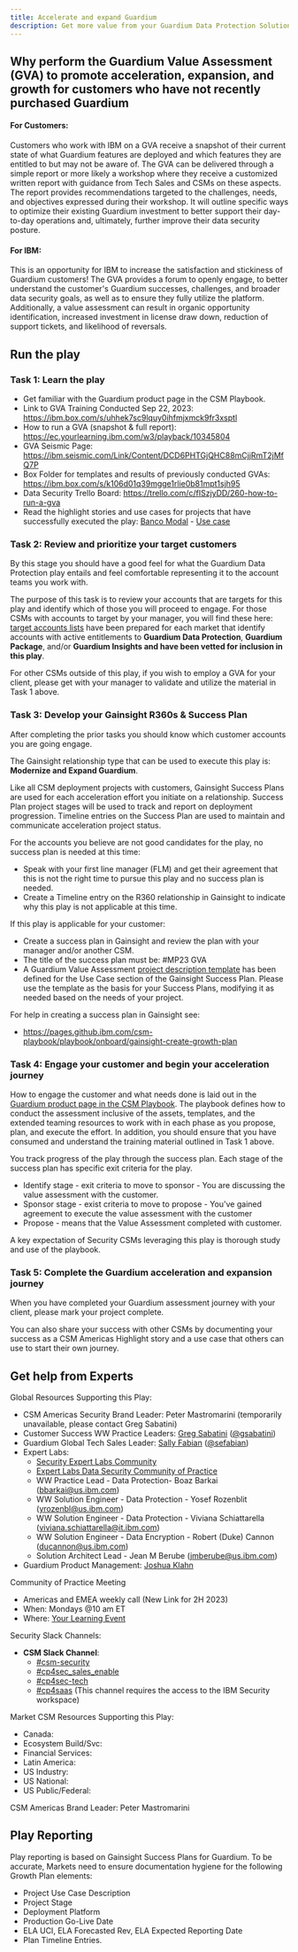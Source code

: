 ```yaml
---
title: Accelerate and expand Guardium
description: Get more value from your Guardium Data Protection Solution
---
```



## Why perform the Guardium Value Assessment (GVA) to promote acceleration, expansion, and growth for customers who have not recently purchased Guardium
#### For Customers:
Customers who work with IBM on a GVA receive a snapshot of their current state of what Guardium features are deployed and which features they are entitled to but may not be aware of. The GVA can be delivered through a simple report or more likely a workshop where they receive a customized written report with guidance from Tech Sales and CSMs on these aspects. The report provides recommendations targeted to the challenges, needs, and objectives expressed during their workshop. It will outline specific ways to optimize their existing Guardium investment to better support their day-to-day operations and, ultimately, further improve their data security posture.

#### For IBM:
This is an opportunity for IBM to increase the satisfaction and stickiness of Guardium customers! The GVA provides a forum to openly engage, to better understand the customer's Guardium successes, challenges, and broader data security goals, as well as to ensure they fully utilize the platform. Additionally, a value assessment can result in organic opportunity identification, increased investment in license draw down, reduction of support tickets, and likelihood of reversals.


## Run the play

### Task 1: Learn the play
- Get familiar with the Guardium product page in the CSM Playbook.
- Link to GVA Training Conducted Sep 22, 2023: <a href="https://ibm.box.com/s/uhhek7sc9lquy0ihfmjxmck9fr3xsptl" target='_blank' rel='noreferrer noopener'>https://ibm.box.com/s/uhhek7sc9lquy0ihfmjxmck9fr3xsptl</a>
- How to run a GVA (snapshot & full report): <a href="https://ec.yourlearning.ibm.com/w3/playback/10345804" target='_blank' rel='noreferrer noopener'>https://ec.yourlearning.ibm.com/w3/playback/10345804</a>
- GVA Seismic Page: <a href="https://ibm.seismic.com/Link/Content/DCD6PHTGjQHC88mCjjRmT2jMfQ7P" target='_blank' rel='noreferrer noopener'>https://ibm.seismic.com/Link/Content/DCD6PHTGjQHC88mCjjRmT2jMfQ7P</a>
- Box Folder for templates and results of previously conducted GVAs: <a href="https://ibm.box.com/s/k106d01q39mgge1rlie0b81mpt1sjh95" target='_blank' rel='noreferrer noopener'>https://ibm.box.com/s/k106d01q39mgge1rlie0b81mpt1sjh95</a>
- Data Security Trello Board: <a href="https://trello.com/c/fISzjyDD/260-how-to-run-a-gva" target='_blank' rel='noreferrer noopener'>https://trello.com/c/fISzjyDD/260-how-to-run-a-gva</a>
- Read the highlight stories and use cases for projects that have successfully executed the play: <a href="https://w3.ibm.com/w3publisher/customersuccess/the-practice/2023-csm-americas-hightlight-stories/2023q3-bancomodal-americas-highlight" target='_blank' rel='noreferrer noopener'>Banco Modal</a> - <a href="https://csm-usecase.dal1a.cirrus.ibm.com/#/view-use-case/0cbca0f4-365e-4ee7-b113-91e71b35cd58" target='_blank' rel='noreferrer noopener'>Use case</a>

### Task 2: Review and prioritize your target customers
By this stage you should have a good feel for what the Guardium Data Protection play entails and feel comfortable representing it to the account teams you work with.

The purpose of this task is to review your accounts that are targets for this play and identify which of those you will proceed to engage.  For those CSMs with accounts to target by your manager, you will find these here: <a href="https://ibm.box.com/s/pmrhq0dpgic8auf1lj6rbecwjpas17da" target='_blank' rel='noreferrer noopener'>target accounts lists</a> have been prepared for each market that identify accounts with active entitlements to **Guardium Data Protection**, **Guardium Package**, and/or **Guardium Insights and have been vetted for inclusion in this play**.

For other CSMs outside of this play, if you wish to employ a GVA for your client, please get with your manager to validate and utilize the material in Task 1 above.

### Task 3: Develop your Gainsight R360s & Success Plan
After completing the prior tasks you should know which customer accounts you are going engage.

The Gainsight relationship type that can be used to execute this play is: **Modernize and Expand Guardium**.

Like all CSM deployment projects with customers, Gainsight Success Plans are used for each acceleration effort you initiate on a relationship. Success Plan project stages will be used to track and report on deployment progression.  Timeline entries on the Success Plan are used to maintain and communicate acceleration project status.

For the accounts you believe are not good candidates for the play, no success plan is needed at this time:
- Speak with your first line manager (FLM) and get their agreement that this is not the right time to pursue this play and no success plan is needed.
- Create a Timeline entry on the R360 relationship in Gainsight to indicate why this play is not applicable at this time.

If this play is applicable for your customer:
- Create a success plan in Gainsight and review the plan with your manager and/or another CSM.
 - The title of the success plan must be: #MP23 GVA
- A Guardium Value Assessment <a href="https://w3.ibm.com/w3publisher/csm-americas-deployment-plays/security/guardium-modernization-and-expansion/guardium-gva-gainsight-template" target='_blank' rel='noreferrer noopener'>project description template</a> has been defined for the Use Case section of the Gainsight Success Plan.  Please use the template as the basis for your Success Plans, modifying it as needed based on the needs of your project.

For help in creating a success plan in Gainsight see:
- <a href="https://pages.github.ibm.com/csm-playbook/playbook/onboard/gainsight-create-growth-plan" target='_blank' rel='noreferrer noopener'>https://pages.github.ibm.com/csm-playbook/playbook/onboard/gainsight-create-growth-plan</a>

### Task 4: Engage your customer and begin your acceleration journey
How to engage the customer and what needs done is laid out in the <a href="https://pages.github.ibm.com/csm-playbook/playbook/common/security/csm-security-guardium/" target='_blank' rel='noreferrer noopener'>Guardium product page in the CSM Playbook</a>.  The playbook defines how to conduct the assessment inclusive of the assets, templates, and the extended teaming resources to work with in each phase as you propose, plan, and execute the effort.  In addition, you should ensure that you have consumed and understand the training material outlined in Task 1 above.

You track progress of the play through the success plan.  Each stage of the success plan has specific exit criteria for the play.
- Identify stage - exit criteria to move to sponsor - You are discussing the value assessment with the customer.
- Sponsor stage - exist criteria to move to propose - You've gained agreement to execute the value assessment with the customer
- Propose - means that the Value Assessment completed with customer.

A key expectation of Security CSMs leveraging this play is thorough study and use of the playbook.

### Task 5: Complete the Guardium acceleration and expansion journey
When you have completed your Guardium assessment journey with your client, please mark your project complete.

You can also share your success with other CSMs by documenting your success as a CSM Americas Highlight story and a use case that others can use to start their own journey.


## Get help from Experts
Global Resources Supporting this Play:
- CSM Americas Security Brand Leader: Peter Mastromarini (temporarily unavailable, please contact Greg Sabatini)
- Customer Success WW Practice Leaders: <a href="https://w3.ibm.com/#/people/5D0578897" target='_blank' rel='noreferrer noopener'>Greg Sabatini</a> (<a href="https://ibm.enterprise.slack.com/user/@W4PPX9401" target='_blank' rel='noreferrer noopener'>@gsabatini</a>)
- Guardium Global Tech Sales Leader: <a href="https://w3.ibm.com/#/people/2G9829897" target='_blank' rel='noreferrer noopener'>Sally Fabian</a> (<a href="https://ibm-cloud.slack.com/team/W644BK91U" target='_blank' rel='noreferrer noopener'>@sefabian</a>)
- Expert Labs:
  - <a href="https://w3.ibm.com/w3publisher/customer-success-and-tech-expert-labs/how-we-work/security-community" target='_blank' rel='noreferrer noopener'>Security Expert Labs Community</a>
  - <a href="https://w3.ibm.com/w3publisher/customer-success-and-tech-expert-labs/how-we-work/security-community/data-security" target='_blank' rel='noreferrer noopener'>Expert Labs Data Security Community of Practice</a>
  - WW Practice Lead - Data Protection- Boaz Barkai (<a href="https://w3.ibm.com/w3publisher/customer-success-and-tech-expert-labs" target='_blank' rel='noreferrer noopener'>bbarkai@us.ibm.com</a>)
  - WW Solution Engineer - Data Protection - Yosef Rozenblit (<a href="https://w3.ibm.com/w3publisher/customer-success-and-tech-expert-labs" target='_blank' rel='noreferrer noopener'>yrozenbl@us.ibm.com</a>)
  - WW Solution Engineer - Data Protection - Viviana Schiattarella (<a href="https://w3.ibm.com/w3publisher/customer-success-and-tech-expert-labs" target='_blank' rel='noreferrer noopener'>viviana.schiattarella@it.ibm.com</a>)
  - WW Solution Engineer - Data Encryption - Robert (Duke) Cannon (<a href="https://w3.ibm.com/w3publisher/customer-success-and-tech-expert-labs" target='_blank' rel='noreferrer noopener'>ducannon@us.ibm.com</a>)
  - Solution Architect Lead - Jean M Berube (<a href="https://w3.ibm.com/w3publisher/customer-success-and-tech-expert-labs" target='_blank' rel='noreferrer noopener'>jmberube@us.ibm.com</a>)
- Guardium Product Management: <a href="https://w3.ibm.com/#/people/1G9525897" target='_blank' rel='noreferrer noopener'>Joshua Klahn</a>

Community of Practice Meeting
- Americas and EMEA weekly call (New Link for 2H 2023)
- When: Mondays @10 am ET
- Where: <a href="https://ec.yourlearning.ibm.com/w3/meeting/10369616" target='_blank' rel='noreferrer noopener'>Your Learning Event</a>

Security Slack Channels:
- **CSM Slack Channel**:
  - <a href="https://ibm-cloud.slack.com/archives/C01L8MBNN6P" target='_blank' rel='noreferrer noopener'>#csm-security</a>
  - <a href="https://ibm-cloud.slack.com/archives/CESAJF4PJ" target='_blank' rel='noreferrer noopener'>#cp4sec_sales_enable</a>
  - <a href="https://ibm-cloud.slack.com/archives/CRBSLC284" target='_blank' rel='noreferrer noopener'>#cp4sec-tech</a>
  - <a href="https://ibm-security.slack.com/archives/C016DAUCFNC" target='_blank' rel='noreferrer noopener'>#cp4saas</a> (This channel requires the access to the IBM Security workspace)

Market CSM Resources Supporting this Play:
- Canada:
- Ecosystem Build/Svc:
- Financial Services:
- Latin America:
- US Industry:
- US National:
- US Public/Federal:

CSM Americas Brand Leader: Peter Mastromarini


## Play Reporting
Play reporting is based on Gainsight Success Plans for Guardium.  To be accurate, Markets need to ensure documentation hygiene for the following Growth Plan elements:
- Project Use Case Description
- Project Stage
- Deployment Platform
- Production Go-Live Date
- ELA UCI, ELA Forecasted Rev, ELA Expected Reporting Date
- Plan Timeline Entries.